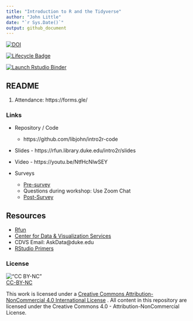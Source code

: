 ```yaml
---
title: "Introduction to R and the Tidyverse"
author: "John Little"
date: "`r Sys.Date()`"
output: github_document
---
```

<!-- Edit the README.Rmd.  Readme.md is auto generated --> 

<!-- badges: start -->
[![DOI](https://zenodo.org/badge/220037220.svg)](https://zenodo.org/badge/latestdoi/220037220)

[![Lifecycle Badge](https://img.shields.io/badge/lifecycle-stable-brightgreen.svg)](https://www.tidyverse.org/lifecycle/#stable)

[![Launch Rstudio Binder](http://mybinder.org/badge_logo.svg)](https://mybinder.org/v2/gh/libjohn/intro2r-code/master?urlpath=rstudio)
<!-- badges: end -->


## README

1. Attendance:  https://forms.gle/

### Links

- Repository / Code

    - https://github.com/libjohn/intro2r-code
    
- Slides - https://rfun.library.duke.edu/intro2r/slides

- Video - https://youtu.be/NtfHcNlwSEY

- Surveys

    - [Pre-survey](https://forms.gle/BpqwQLwArSddVerz5)
    - Questions during workshop:  Use Zoom Chat
    - [Post-Survey](https://forms.gle/xKTVmtijMJYVAFxB9)
    
## Resources

- [Rfun](https://rfun.library.duke.edu/)
- [Center for Data & Visualization Services](https://library.duke.edu/data/)
- CDVS Email:  AskData@duke.edu
- [RStudio Primers](https://rstudio.cloud/learn/primers/)


### License

!["CC BY-NC"](images/by-nc88x31.png)<br>
[CC-BY-NC](https://creativecommons.org/licenses/by-nc/4.0/)  

This work is licensed under a [Creative Commons Attribution-NonCommercial 4.0 International License](http://creativecommons.org/licenses/by-nc/4.0/)
</a>.
All content in this repository are licensed under the Creative Commons 4.0 - Attribution-NonCommercial License.


